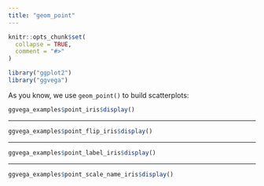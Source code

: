 ```yaml
---
title: "geom_point"
---
```


```r
knitr::opts_chunk$set(
  collapse = TRUE,
  comment = "#>"
)
```

```r
library("ggplot2")
library("ggvega")
```

As you know, we use `geom_point()` to build scatterplots: 

```r
ggvega_examples$point_iris$display()
```

---

```r
ggvega_examples$point_flip_iris$display()
```

---

```r
ggvega_examples$point_label_iris$display()
```

---

```r
ggvega_examples$point_scale_name_iris$display()
```

